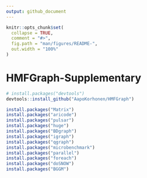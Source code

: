 ```yaml
---
output: github_document
---
```


<!-- README.md is generated from README.Rmd. Please edit that file -->

```r
knitr::opts_chunk$set(
  collapse = TRUE,
  comment = "#>",
  fig.path = "man/figures/README-",
  out.width = "100%"
)
```

# HMFGraph-Supplementary



``` r
# install.packages("devtools")
devtools::install_github("AapoKorhonen/HMFGraph")
```


```r
install.packages("Matrix")
install.packages("aricode")
install.packages("pulsar")
install.packages("huge")
install.packages("BDgraph")
install.packages("igraph")
install.packages("qgraph")
install.packages("microbenchmark")
install.packages("parallel")
install.packages("foreach")
install.packages("doSNOW")
install.packages("BGGM")
```
